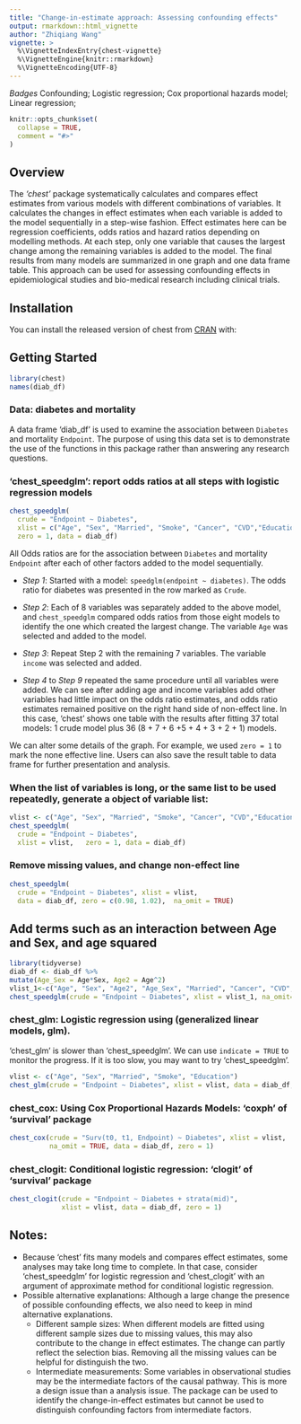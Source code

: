 ---
title: "Change-in-estimate approach: Assessing confounding effects"
output: rmarkdown::html_vignette
author: "Zhiqiang Wang"
vignette: >
  %\VignetteIndexEntry{chest-vignette}
  %\VignetteEngine{knitr::rmarkdown}
  %\VignetteEncoding{UTF-8}
---

<!-- badges: start -->
*Badges* Confounding;
Logistic regression; 
Cox proportional hazards model;
Linear regression; 
<!-- badges: end -->

```{r, include = FALSE}
knitr::opts_chunk$set(
  collapse = TRUE,
  comment = "#>"
)
```

## Overview

The _'chest'_ package systematically calculates and compares effect estimates from various models with different combinations of variables. It calculates the changes in effect estimates when each variable is added to the model sequentially in a step-wise fashion. Effect estimates here can be regression coefficients, odds ratios and hazard ratios depending on modelling methods. At each step, only one variable that causes the largest change among the remaining variables is added to the model. The final results from many models are summarized in one graph and one data frame table. This approach can be used for assessing confounding effects in epidemiological studies and bio-medical research including clinical trials.  

## Installation

You can install the released version of chest from [CRAN](https://CRAN.R-project.org) with:

## Getting Started

```{r setup}
library(chest)
names(diab_df)
```
### Data: diabetes and mortality 
A data frame 'diab_df' is used to examine the association between `Diabetes` and mortality `Endpoint`. The purpose of using this data set is to demonstrate the use of the functions in this package rather than answering any research questions. 

### 'chest_speedglm': report odds ratios at all steps with logistic regression models 

```{r chest_speedglm_1, fig.height=3.2, fig.width = 6.4}
chest_speedglm(
  crude = "Endpoint ~ Diabetes",
  xlist = c("Age", "Sex", "Married", "Smoke", "Cancer", "CVD","Education", "Income"), 
  zero = 1, data = diab_df)
```

All Odds ratios are for the association between `Diabetes` and mortality `Endpoint` after each of other factors added to the model sequentially. 

* *Step 1*: Started with a model: `speedglm(endpoint ~ diabetes)`. The odds ratio for diabetes was presented in the row marked as `Crude`.  

* *Step 2*: Each of 8 variables was separately added to the above model, and  `chest_speedglm` compared odds ratios from those eight models to identify the one which created the largest change. The variable `Age` was selected and added to the model. 

* *Step 3*: Repeat Step 2 with the remaining 7 variables. The variable `income` was selected and added. 

* *Step 4* to *Step 9* repeated the same procedure until all variables were added. We can see after adding age and income variables add other variables had little impact on the odds ratio estimates, and odds ratio estimates remained positive on the right hand side of non-effect line. In this case, 'chest' shows one table with the results after fitting 37 total models: 1 crude model plus 36 (8 + 7 + 6 +5 + 4 + 3 + 2 + 1) models.    

We can alter some details of the graph. For example, we used `zero = 1` to mark the none effective line. Users can also save the result table to data frame for further presentation and analysis. 

### When the list of variables is long, or the same list to be used repeatedly, generate a object of variable list: 

```{r, speedglm_2, fig.height=3.2, fig.width = 6.4}
vlist <- c("Age", "Sex", "Married", "Smoke", "Cancer", "CVD","Education", "Income")
chest_speedglm(
  crude = "Endpoint ~ Diabetes",
  xlist = vlist,   zero = 1, data = diab_df)
```

### Remove missing values, and change non-effect line

```{r, speedglm_3, fig.height=3.2, fig.width = 6.4}
chest_speedglm(
  crude = "Endpoint ~ Diabetes", xlist = vlist, 
  data = diab_df, zero = c(0.98, 1.02),  na_omit = TRUE)
```

## Add terms such as an interaction between Age and Sex, and age squared 

```{r, speedglm_4, fig.height=3.2, fig.width = 6.4}
library(tidyverse)
diab_df <- diab_df %>%
mutate(Age_Sex = Age*Sex, Age2 = Age^2)
vlist_1<-c("Age", "Sex", "Age2", "Age_Sex", "Married", "Cancer", "CVD", "Education", "Income")
chest_speedglm(crude = "Endpoint ~ Diabetes", xlist = vlist_1, na_omit=TRUE, data = diab_df)
```
### chest_glm: Logistic regression using (generalized linear models, glm). 
'chest_glm' is slower than 'chest_speedglm'. We can use `indicate = TRUE` to monitor the progress. If it is too slow, you may want to try 'chest_speedglm'. 

```{r, chest_glm, eval=FALSE}
vlist <- c("Age", "Sex", "Married", "Smoke", "Education")
chest_glm(crude = "Endpoint ~ Diabetes", xlist = vlist, data = diab_df, indicate = TRUE)
```

### chest_cox: Using Cox Proportional Hazards Models: 'coxph' of 'survival' package

```{r, coxhp, fig.height=3.2, fig.width = 6.4}

chest_cox(crude = "Surv(t0, t1, Endpoint) ~ Diabetes", xlist = vlist,
          na_omit = TRUE, data = diab_df, zero = 1)
```

### chest_clogit: Conditional logistic regression: 'clogit' of 'survival' package

```{r, clogit, fig.height=3.2, fig.width = 6.4}
chest_clogit(crude = "Endpoint ~ Diabetes + strata(mid)", 
             xlist = vlist, data = diab_df, zero = 1)
```

## Notes:
* Because 'chest' fits many models and compares effect estimates, some analyses may take long time to complete. In that case, consider 'chest_speedglm' for logistic regression and 'chest_clogit' with an argument of approximate method for conditional logistic regression. 
* Possible alternative explanations: Although a large change the presence of possible confounding effects, we also need to keep in mind alternative explanations. 
   + Different sample sizes: When different models are fitted using different sample sizes due to missing values, this may also contribute to the change in effect estimates. The change can partly reflect the selection bias. Removing all the missing values can be helpful for distinguish the two. 
   + Intermediate measurements: Some variables in observational studies may be the intermediate factors of the causal pathway. This is more a design issue than a analysis issue. The package can be used to identify the change-in-effect estimates but cannot be used to distinguish confounding factors from intermediate factors. 
